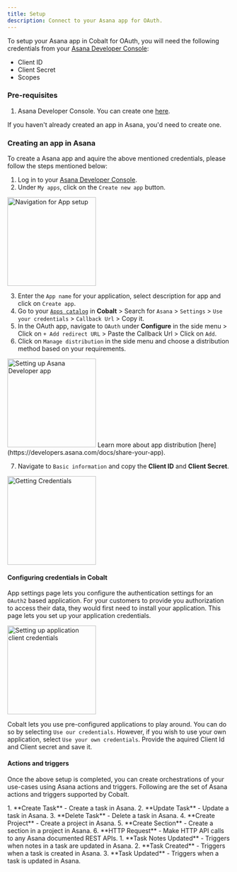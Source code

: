 ```yaml
---
title: Setup
description: Connect to your Asana app for OAuth.
---
```

To setup your Asana app in Cobalt for OAuth, you will need the following credentials from your [Asana Developer Console](https://app.asana.com/0/developer-console):
- Client ID
- Client Secret
- Scopes

### Pre-requisites

1. Asana Developer Console. You can create one [here](https://asana.com/create-account).

<Info>If you haven't already created an app in Asana, you'd need to create one.</Info>

### Creating an app in Asana

To create a Asana app and aquire the above mentioned credentials, please follow the steps mentioned below:

1. Log in to your [Asana Developer Console](https://app.asana.com/0/developer-console).
2. Under `My apps`, click on the `Create new app` button.
<img height="200" src="/images/Asana/asana_navigation.png" alt="Navigation for App setup"/>

3. Enter the `App name` for your application, select description for app and click on `Create app`.
4. Go to your [`Apps catalog`](https://app.gocobalt.io/apps) in **Cobalt** > Search for `Asana` > `Settings` > `Use your credentials` > `Callback Url` > Copy it.
5. In the OAuth app, navigate to `OAuth` under **Configure** in the side menu > Click on `+ Add redirect URL` > Paste the Callback Url > Click on `Add`.
6. Click on `Manage distribution` in the side menu and choose a distribution method based on your requirements.
<img height="200" src="/images/Asana/asana_config.png" alt="Setting up Asana Developer app"/>

<Info> 
Learn more about app distribution [here](https://developers.asana.com/docs/share-your-app).
</Info>

7. Navigate to `Basic information` and copy the **Client ID** and **Client Secret**.
<img height="200" src="/images/Asana/asana_credentials.png" alt="Getting Credentials"/>

#### Configuring credentials in Cobalt
App settings page lets you configure the authentication settings for an `OAuth2` based application. For your customers to provide you authorization to access their data,
they would first need to install your application. This page lets you set up your application credentials.

<img height="200" src="/images/Asana/asana_cobalt.png" alt="Setting up application client credentials"/>

Cobalt lets you use pre-configured applications to play around. You can do so by selecting `Use our credentials`. However, if you wish to use your own application,
select `Use your own credentials`. Provide the aquired Client Id and Client secret and save it.

#### Actions and triggers
Once the above setup is completed, you can create orchestrations of your use-cases using Asana actions and triggers. Following are the set of Asana actions and triggers
supported by Cobalt.

<Tabs>
  <Tab title="Actions">
  <AccordionGroup>
  <Accordion title="Task">
     1. **Create Task** - Create a task in Asana.
     2. **Update Task** - Update a task in Asana.
     3. **Delete Task** - Delete a task in Asana.
     </Accordion>
     <Accordion title="Project">
     4. **Create Project** - Create a project in Asana.
      </Accordion>
     <Accordion title="Section">
     5. **Create Section** - Create a section in a project in Asana.
      </Accordion>
     <Accordion title="Others">
     6. **HTTP Request** - Make HTTP API calls to any Asana documented REST APIs.
       </Accordion>
</AccordionGroup>
  </Tab>

  <Tab title="Triggers">
    1. **Task Notes Updated** - Triggers when notes in a task are updated in Asana.
    2. **Task Created** - Triggers when a task is created in Asana.
    3. **Task Updated** - Triggers when a task is updated in Asana.
  </Tab>
</Tabs>